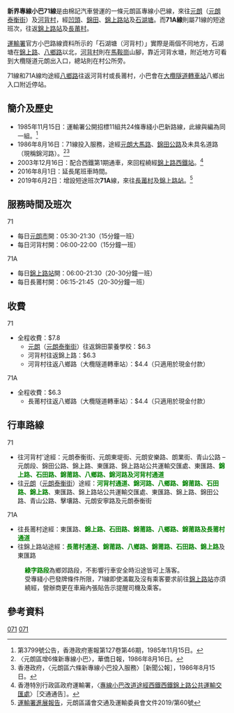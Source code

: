 {{expand|time=2018-10-05T05:23:24+00:00}}
{{公共汽車路線基礎資訊
| 路線名稱             = 新界區專線小巴71線
| 代表圖像             = NTMinibus71 VZ3753.jpg
| 經營者               = 棉記汽車
| 路線用車             = [[豐田Coaster|豐田Coaster]]
| 起點站               = 元朗泰衡街
| 途經地點             = 凹頭、錦田、錦上路站、石湖塘
| 終點站               = 河背村
| 全程行駛里程         = 
| 單程行駛里程         = 
| 起點站服務時間       = 05:30-21:00
| 終點站服務時間       = 06:00-21:30
| 班次頻率             = 15分
| 全程收費             = $7.4
| 分段收費站點         =
| 去程分段收費站點     = 見下面
| 回程分段收費站點     = 見下面
| 服務時間以外替代路線 = 
| 主要競爭交通         = 的士
| 備註                 =
| 走線圖               = NTMinibus71 RtMap.png
| 走線圖說明           =
}}
'''新界專線小巴71線'''是由棉記汽車營運的一條元朗區專線小巴線，來往[[元朗|元朗]]（[[元朗泰衡街|元朗泰衡街]]）及[[河背村|河背村]]，經[[凹頭|凹頭]]、[[錦田|錦田]]、[[錦上路站|錦上路站]]及[[石湖塘|石湖塘]]。而'''71A線'''則屬71線的短途班次，往返[[錦上路站|錦上路站]]及[[長莆村|長莆村]]。

[[運輸署|運輸署]]官方小巴路線資料所示的「石湖塘（河背村）」實際是兩個不同地方，石湖塘在[[錦上路|錦上路]]、[[八鄉路|八鄉路]]以北，[[河背村|河背村]]則在[[馬鞍崗|馬鞍崗]]山腳，靠近河背水塘，附近地方可看到大欖隧道元朗出入口，總站則在村公所旁。

71線和71A線均途經[[八鄉路|八鄉路]]往返河背村或長莆村，小巴會在[[大欖隧道轉車站|大欖隧道轉車站]]八鄉出入口附近停站。

==簡介及歷史==
* 1985年11月15日：運輸署公開招標11組共24條專綫小巴新路線，此線與{{NTGMB|72}}編為同一組。<ref>第3799號公告，香港政府憲報第127卷第46期，1985年11月15日。</ref>
*1986年8月16日：71線投入服務，途經[[元朗大馬路|元朗大馬路]]、[[錦田公路|錦田公路]]及未具名道路（現稱錦河路）。<ref> 〈元朗區增6條新專線小巴〉，華僑日報，1986年8月16日。</ref><ref>香港政府，〈元朗區六條新專線小巴投入服務〉［新聞公報］，1986年8月15日。</ref>
*2003年12月16日：配合西鐵第1期通車，來回程繞經[[錦上路站公共運輸交匯處|錦上路西鐵站]]。<ref>香港特別行政區政府運輸署，〈[https://web.archive.org/web/20041118012149/http://www.info.gov.hk/td/chi/notice/specialtravel/busyl20.htm 專線小巴改道途經西鐵西鐵錦上路公共運輸交匯處]〉［交通通告］。</ref>
*2016年8月1日：延長尾班車時間。
*2019年6月2日：增設短途班次'''71A'''線，來往[[長莆村|長莆村]]及[[錦上路站|錦上路站]]。<ref>[https://www.districtcouncils.gov.hk/yl/doc/2016_2019/tc/committee_meetings_doc/ttc/16567/TTC_2019_4th_60.pdf 運輸署進展報告]，元朗區議會交通及運輸委員會文件2019/第60號</ref>

==服務時間及班次==
;71
*每日[[元朗市中心|元朗市]]開：05:30-21:30（15分鐘一班）
*每日河背村開：06:00-22:00（15分鐘一班）
;71A
*每日[[錦上路站|錦上路站]]開：06:00-21:30（20-30分鐘一班）
*每日長莆村開：06:15-21:45（20-30分鐘一班）

==收費==
;71
*全程收費：$7.8
**[[元朗|元朗]]（[[元朗泰衡街|元朗泰衡街]]）往返錦田蒙養學校：$6.3
**河背村往返錦上路：$6.3
**河背村往返八鄉路（大欖隧道轉車站）：$4.4（只適用於現金付款）
;71A
*全程收費：$6.3
**長莆村往返八鄉路（大欖隧道轉車站）：$4.4（只適用於現金付款）
{{Fare-remarks|6|fcs=Y|繳付車資前請向司機揚聲，否則需付全費。}}

==行車路線==
;71
*往河背村'途經：元朗泰衡街、元朗東堤街、元朗安樂路、朗業街、青山公路 – 元朗段、錦田公路、錦上路、東匯路、錦上路站公共運輸交匯處、東匯路、<span style="color:Green;">'''錦上路、石田路、錦莆路、八鄉路、錦河路及河背村通道'''</span>
*往[[元朗|元朗]]（[[元朗泰衡街|元朗泰衡街]]）途經：<span style="color:Green;">'''河背村通道、錦河路、八鄉路、錦莆路、石田路、錦上路'''</span>、東匯路、錦上路站公共運輸交匯處、東匯路、錦上路、錦田公路、青山公路、擊壤路、元朗安寧路及元朗泰衡街
;71A
*往長莆村途經：東匯路、<span style="color:Green;">'''錦上路、石田路、錦莆路、八鄉路、錦莆路及長莆村通道'''</span>
*往錦上路站途經：<span style="color:Green;">'''長莆村通道、錦莆路、八鄉路、錦莆路、石田路、錦上路'''</span>及東匯路
:<span style="color:Green;">'''綠字路段'''</span>為鄉郊路段，不影響行車安全時沿途皆可上落客。
:受專綫小巴發牌條件所限，71線即使滿載及沒有乘客要求前往[[錦上路站|錦上路站]]亦須繞經，營辦商更在車廂內張貼告示提醒司機及乘客。

==參考資料==
{{reflist}}
{{棉記汽車}}
{{元朗區小巴路線列表}}
[[Category:新界區小巴路線|071]]
[[Category:元朗區小巴路線|071]]